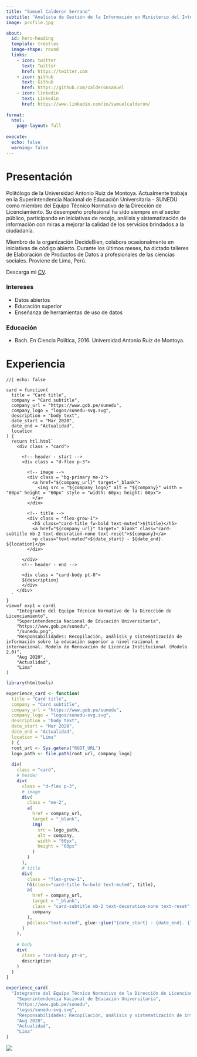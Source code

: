 ```yaml
---
title: "Samuel Calderon Serrano"
subtitle: "Analista de Gestión de la Información en Ministerio del Interior"
image: profile.jpg

about:
  id: hero-heading
  template: trestles
  image-shape: round
  links:
    - icon: twitter
      text: Twitter
      href: https://twitter.com
    - icon: github
      text: Github
      href: https://github.com/calderonsamuel
    - icon: linkedin
      text: Linkedin
      href: https://www.linkedin.com/in/samuelcalderon/
      
format: 
  html:
    page-layout: full
    
execute: 
  echo: false
  warning: false
---
```


:::{#hero-heading}

# **Presentación**

Politólogo de la Universidad Antonio Ruiz de Montoya. Actualmente trabaja en la Superintendencia Nacional de Educación Universitaria - SUNEDU como miembro del Equipo Técnico Normativo de la Dirección de Licenciamiento. Su desempeño profesional ha sido siempre en el sector público, participando en iniciativas de recojo, análisis y sistematización de información con miras a mejorar la calidad de los servicios brindados a la ciudadanía.

Miembro de la organización DecideBien, colabora ocasionalmente en iniciativas de código abierto. Durante los últimos meses, ha dictado talleres de Elaboración de Productos de Datos a profesionales de las ciencias sociales. Proviene de Lima, Perú.

Descarga mi [CV](SamuelCalderonCV.pdf){target="_blank"}.

::: {.grid}

::: {.g-col-6}

### **Intereses**

- Datos abiertos
- Educación superior
- Enseñanza de herramientas de uso de datos

:::

::: {.g-col-6}

### **Educación**

- Bach. En Ciencia Política, 2016. Universidad Antonio Ruiz de Montoya.

:::

:::

:::

<!-- Experience grid -->

# **Experiencia**

::: {.grid}

::: {.g-col-4}


:::

::: {.g-col-8 .shadow}

```ojs
//| echo: false

card = function(
  title = "Card title", 
  company = "Card subtitle", 
  company_url = "https://www.gob.pe/sunedu",
  company_logo = "logos/sunedu-svg.svg",
  description = "body text",
  date_start = "Mar 2020",
  date_end = "Actualidad",
  location
) {
  return htl.html`
    <div class = "card">
    
      <!-- header - start -->
      <div class = "d-flex p-3">
      
        <!-- image -->
        <div class = "bg-primary me-2">
          <a href="${company_url}" target="_blank">
            <img src = "${company_logo}" alt = "${company}" width = "60px" height = "60px" style = "width: 60px; height: 60px">
          </a>
        </div>
        
        <!-- title -->
        <div class = "flex-grow-1">
          <h5 class="card-title fw-bold text-muted">${title}</h5>
          <a href="${company_url}" target="_blank" class="card-subtitle mb-2 text-decoration-none text-reset">${company}</a>
          <p class="text-muted">${date_start} - ${date_end}. ${location}</p>
        </div>
        
      </div>
      <!-- header - end -->
      
      <div class = "card-body pt-0">
      ${description}
      </div>  
    </div>
  `
}
viewof exp1 = card(
    "Integrante del Equipo Técnico Normativo de la Dirección de Licenciamiento",
    "Superintendencia Nacional de Educación Universitaria",
    "https://www.gob.pe/sunedu",
    "/sunedu.png",
    "Responsabilidades: Recopilación, análisis y sistematización de información sobre la educación superior a nivel nacional e internacional. Modelo de Renovación de Licencia Institucional (Modelo 2.0)",
    "Aug 2020",
    "Actualidad",
    "Lima"
)
```

```r
library(htmltools)

experience_card <- function(
  title = "Card title", 
  company = "Card subtitle", 
  company_url = "https://www.gob.pe/sunedu",
  company_logo = "logos/sunedu-svg.svg",
  description = "body text",
  date_start = "Mar 2020",
  date_end = "Actualidad",
  location = "Lima"
  ) {
  root_url <- Sys.getenv("ROOT_URL")
  logo_path <- file.path(root_url, company_logo)
    
  div(
    class = "card",
    # header
    div(
      class = "d-flex p-3",
      # image
      div(
        class = "me-2",
        a(
          href = company_url,
          target = "_blank",
          img(
            src = logo_path,
            alt = company,
            width = "60px",
            height = "60px"
          )
        )
      ),
      # title
      div(
        class = "flex-grow-1",
        h5(class="card-title fw-bold text-muted", title),
        a(
          href = company_url,
          target = "_blank",
          class = "card-subtitle mb-2 text-decoration-none text-reset",
          company
        ),
        p(class="text-muted", glue::glue("{date_start} - {date_end}. {location}"))
      )
    ),
    
    # body
    div(
      class = "card-body pt-0",
      description
    )
  )
}

```

```r
experience_card(
  "Integrante del Equipo Técnico Normativo de la Dirección de Licenciamiento",
    "Superintendencia Nacional de Educación Universitaria",
    "https://www.gob.pe/sunedu",
    "logos/sunedu-svg.svg",
    "Responsabilidades: Recopilación, análisis y sistematización de información sobre la educación superior a nivel nacional e internacional. Modelo de Renovación de Licencia Institucional (Modelo 2.0)",
    "Aug 2020",
    "Actualidad",
    "Lima"
)
```




:::

![](logos/sunedu.png)

:::


